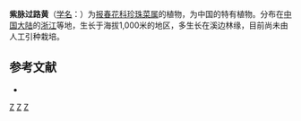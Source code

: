{{Speciesbox 
| genus = Lysimachia
| species = rubinervis
| authority = Chen et [[胡启明|C. M. Hu]]
}}
'''紫脉过路黄'''（[[学名|学名]]：{{lang|la|''Lysimachia rubinervis''}}）为[[报春花科|报春花科]][[珍珠菜属|珍珠菜属]]的植物，为中国的特有植物。分布在[[中国大陆|中国大陆]]的[[浙江|浙江]]等地，生长于海拔1,000米的地区，多生长在溪边林缘，目前尚未由人工引种栽培。

== 参考文献 ==
<div class="references-small">
* {{cite web| url =http://www.bioinfo.cn/db05/KmzwSpecies.php?action=view&id=17632| title =紫脉过路黄| work =《中国高等植物数据库全库》| publisher =中国科学院微生物研究所| author =昆明植物研究所| accessdate =2009-02-25| deadurl =yes| archiveurl =https://web.archive.org/web/20160305053049/http://www.bioinfo.cn/db05/KmzwSpecies.php?action=view&id=17632| archivedate =2016-03-05}}
</div>
{{Taxonbar|from=Q15228311}}

[[Category:珍珠菜属|Z]]
[[Category:中國特有植物|Z]]
[[Category:浙江植物|Z]]